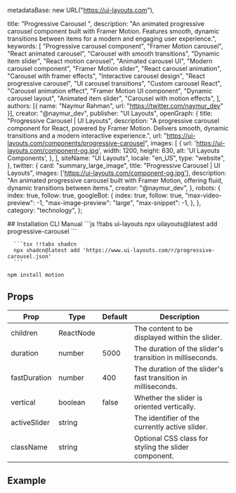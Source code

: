   metadataBase: new URL("https://ui-layouts.com"),

  title: "Progressive Carousel ",
  description:
    "An animated progressive carousel component built with Framer Motion. Features smooth, dynamic transitions between items for a modern and engaging user experience.",
  keywords: [
    "Progressive carousel component",
    "Framer Motion carousel",
    "React animated carousel",
    "Carousel with smooth transitions",
    "Dynamic item slider",
    "React motion carousel",
    "Animated carousel UI",
    "Modern carousel component",
    "Framer Motion slider",
    "React carousel animation",
    "Carousel with framer effects",
    "Interactive carousel design",
    "React progressive carousel",
    "UI carousel transitions",
    "Custom carousel React",
    "Carousel animation effect",
    "Framer Motion UI component",
    "Dynamic carousel layout",
    "Animated item slider",
    "Carousel with motion effects",
  ],
  authors: [{ name: "Naymur Rahman", url: "https://twitter.com/naymur_dev" }],
  creator: "@naymur_dev",
  publisher: "UI Layouts",
  openGraph: {
    title: "Progressive Carousel | UI Layouts",
    description:
      "A progressive carousel component for React, powered by Framer Motion. Delivers smooth, dynamic transitions and a modern interactive experience.",
    url: "https://ui-layouts.com/components/progressive-carousel",
    images: [
      {
        url: 'https://ui-layouts.com/component-og.jpg',
        width: 1200,
        height: 630,
        alt: 'UI Layouts Components',
      },
    ],
    siteName: "UI Layouts",
    locale: "en_US",
    type: "website",
  },
  twitter: {
    card: "summary_large_image",
    title: "Progressive Carousel | UI Layouts",
    images: ['https://ui-layouts.com/component-og.jpg'],
    description:
      "An animated progressive carousel built with Framer Motion, offering fluid, dynamic transitions between items.",
    creator: "@naymur_dev",
  },
  robots: {
    index: true,
    follow: true,
    googleBot: {
      index: true,
      follow: true,
      "max-video-preview": -1,
      "max-image-preview": "large",
      "max-snippet": -1,
    },
  },
  category: "technology",
};


<ComponentCodePreview name='horizontal-progressive-carousel' hasReTrigger />
## Installation

<Tabs defaultValue="cli">

<TabsList className='border-b w-full bg-white justify-start dark:bg-neutral-800 h-11'>
  <TabsTrigger value='cli'>CLI</TabsTrigger>
  <TabsTrigger value='manual'>Manual</TabsTrigger>
</TabsList>

  <TabsContent value="cli">
   <CodeWithTabs>
      ```js !!tabs ui-layouts
      npx uilayouts@latest add progressive-carousel
      ```

      ```tsx !!tabs shadcn
      npx shadcn@latest add 'https://www.ui-layouts.com/r/progressive-carousel.json'
      ```

   </CodeWithTabs>
  </TabsContent>
  
  <TabsContent value="manual" manualType>
  
```bash
npm install motion
```

<CodeSnippets name="progressive-carousel" />

</TabsContent>
</Tabs>

## Props

| Prop         | Type      | Default | Description                                                   |
| ------------ | --------- | ------- | ------------------------------------------------------------- |
| children     | ReactNode |         | The content to be displayed within the slider.                |
| duration     | number    | 5000    | The duration of the slider's transition in milliseconds.      |
| fastDuration | number    | 400     | The duration of the slider's fast transition in milliseconds. |
| vertical     | boolean   | false   | Whether the slider is oriented vertically.                    |
| activeSlider | string    |         | The identifier of the currently active slider.                |
| className    | string    |         | Optional CSS class for styling the slider component.          |

## Example

<ComponentCodePreview name='vertical-progressive-carousel' hasReTrigger />
